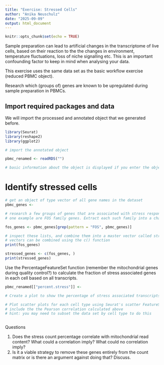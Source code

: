 ```yaml
---
title: "Exercise: Stressed Cells"
author: "Anika Neuschulz"
date: "2025-09-09"
output: html_document
---
```


```r
knitr::opts_chunk$set(echo = TRUE)
```

Sample preparation can lead to artificial changes in the transcriptome of live cells, based on their reaction to the the changes in environment, temperature fluctuations, loss of niche signalling etc. This is an important confounding factor to keep in mind when analysing your data.

This exercise uses the same data set as the basic workflow exercise (reduced PBMC object).

Research which (groups of) genes are known to be upregulated during sample preparation in PBMCs.

## Import required packages and data

We will import the processed and annotated object that we generated before.

```r
library(Seurat)
library(reshape2)
library(ggplot2)
```

```r
# import the annotated object

pbmc_renamed <- readRDS("")

```

```r
# basic information about the object is displayed if you enter the object's name ('pbmc_renamed') and execute the cell


```


# Identify stressed cells



```r
# get an object of type vector of all gene names in the dataset
pbmc_genes <- 

# research a few groups of genes that are associated with stress response,
# one example are FOS family genes. Extract each such family into a character vector.

fos_genes <- pbmc_genes[grep(pattern = "FOS", pbmc_genes)]

```

```r
# inspect these lists, and combine them into a master vector called stressed_genes
# vectors can be combined using the c() function
print(fos_genes)

stressed_genes <- c(fos_genes, )
print(stressed_genes)
```

Use the PercentageFeatureSet function (remember the mitochondrial genes during quality control?) to calculate the fraction of stress associated genes in each cell based on all transcripts.
```r
pbmc_renamed[["percent.stress"]] <-
```

```r
# Create a plot to show the percentage of stress associated transcripts for each cell, split by cluster


```


```r
# Plot scatter plots for each cell type using Seurat's scatter FeatureScatter function,
# include the the Pearson correlation calculated above
# hint: you may need to subset the data set by cell type to do this

```


```r

```

Questions

  1. Does the stress count percentage correlate with mitochondrial read content? What could a correlation imply? What could no correlation imply?
  2. Is it a viable strategy to remove these genes entirely from the count matrix or is there an argument against doing that? Discuss.




